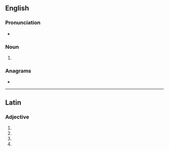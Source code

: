{{also|conjunctivæ}}
==English==

===Pronunciation===
* {{a|GA}} {{IPA|en|/ˌkɑn.dʒʌŋ(k)ˈtaɪˌvi/|/kənˌdʒʌŋ(k)ˈtaɪˌvi/}}

===Noun===
{{head|en|noun form}}

# {{en-irregular plural of|ending=ae|conjunctiva}}

===Anagrams===
* {{anagrams|en|a=acceijnnotuv|Cave Junction}}

----

==Latin==

===Adjective===
{{la-adj-form|conjūnctīvae}}

# {{inflection of|la|conjūnctīvus||nom|f|p}}
# {{inflection of|la|conjūnctīvus||gen|f|s}}
# {{inflection of|la|conjūnctīvus||dat|f|s}}
# {{inflection of|la|conjūnctīvus||voc|f|p}}